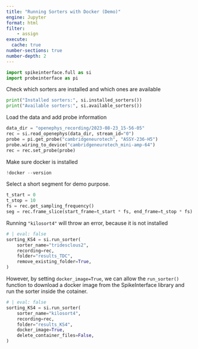 ```yaml
---
title: "Running Sorters with Docker (Demo)"
engine: Jupyter
format: html
filter:
    - assign
execute: 
  cache: true
number-sections: true
number-depth: 2
---
```


```python
import spikeinterface.full as si
import probeinterface as pi
```

Check which sorters are installed and which ones are available
```python
print("Installed sorters:", si.installed_sorters())
print("Available sorters:", si.available_sorters())
```

Load the data and add probe information
```python
data_dir = "openephys_recording/2023-08-23_15-56-05"
rec = si.read_openephys(data_dir, stream_id="0")
probe = pi.get_probe("cambridgeneurotech", "ASSY-236-H5")
probe.wiring_to_device("cambridgeneurotech_mini-amp-64")
rec = rec.set_probe(probe)
```

Make sure docker is installed
```python
!docker --version
```

Select a short segment for demo purpose.
```python
t_start = 0
t_stop = 10
fs = rec.get_sampling_frequency()
seg = rec.frame_slice(start_frame=t_start * fs, end_frame=t_stop * fs)
```

Running `"kilosort4"` will throw an error, because it is not installed
```python
# | eval: false
sorting_KS4 = si.run_sorter(
    sorter_name="tridesclous2",
    recording=rec,
    folder="results_TDC",
    remove_existing_folder=True,
)
```

However, by setting `docker_image=True`, we can allow the `run_sorter()` function to download a docker image from the SpikeInterface library and run the sorter inside the cotainer.
```python
# | eval: false
sorting_KS4 = si.run_sorter(
    sorter_name="kilosort4",
    recording=rec,
    folder="results_KS4",
    docker_image=True,
    delete_container_files=False,
)
```